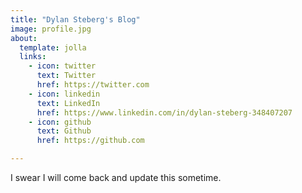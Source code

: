 ```yaml
---
title: "Dylan Steberg's Blog"
image: profile.jpg
about:
  template: jolla
  links:
    - icon: twitter
      text: Twitter
      href: https://twitter.com
    - icon: linkedin
      text: LinkedIn
      href: https://www.linkedin.com/in/dylan-steberg-348407207
    - icon: github
      text: Github
      href: https://github.com

---
```


I swear I will come back and update this sometime.
